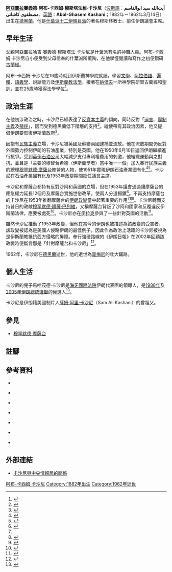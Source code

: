 {{Infobox officeholder
| name = 阿亞圖拉阿布-卡西姆·卡沙尼
| nam = lang-fa| آیت الله ابوالقاسم کاشانی
| title =
| image =Abolghasem_Kashani.jpg
| birth_date = 1882年
| birth_place = [[巴列維王朝|伊朗]][[德黑蘭|德黑蘭]]
| death_date = 1962年3月14日
| death_place = [[巴列維王朝|伊朗]][[德黑蘭|德黑蘭]]
| order = [[伊朗伊斯蘭會議|伊朗伊斯蘭會議主席]]
| term_start = 1952年8月7日
| term_end = 1953年3月12日
| monarch = [[穆罕默德·禮薩·巴列維|穆罕默德·禮薩·巴列維]]
| president=
| primeminister=[[穆罕默德·摩薩台|穆罕默德·摩薩台]]
| predecessor=[[穆罕默德-禮薩·希克馬特|穆罕默德-禮薩·希克馬特]]
| successor=[[哈桑·埃馬米|哈桑·埃馬米]]
| party = [[伊朗民族陣線|民族陣線]]
| religion = [[什葉派|什葉派]][[十二伊瑪目派|十二伊瑪目派]][[烏蘇里派|烏蘇里派]]
| spouse    = 
| children    =
| nationality = [[伊朗人|伊朗]]
| website = 
}}

'''[[阿亞圖拉|阿亞圖拉]]賽義德·阿布-卡西姆·穆斯塔法維·卡沙尼'''（[[波斯語|波斯語]]：'''آیت‌الله سید ابوالقاسم مصطفوی کاشانی'''、[[英語|英語]]：'''Abol-Ghasem Kashani'''；1882年－1962年3月14日）出生在[[德黑蘭|德黑蘭]]，他是[[什葉派|什葉派]][[十二伊瑪目派|十二伊瑪目派]]的著名穆斯林教士、前任伊朗議會主席。

== 早年生活 ==

父親阿亞圖拉哈吉·賽義德·穆斯塔法·卡沙尼是什葉派有名的神職人員。阿布-卡西姆·卡沙尼自小便受到父母信奉的什葉派所薰陶，在他學懂閱讀和寫作之初便鑽研[[古蘭經|古蘭經]]。

阿布-卡西姆·卡沙尼在16歲時就到伊斯蘭神學院就讀，學習[[文學|文學]]、[[阿拉伯語|阿拉伯語]]、[[邏輯|邏輯]]、[[語義學|語義學]]、說話能力及[[伊斯蘭教法學|伊斯蘭教法學]]，接著在[[納傑夫|納傑夫]]一所神學院研習古蘭經和聖訓，並在25歲時獲得法學學位<ref>{{harvnb|Milani|2008|p=343}}</ref>。

== 政治生涯 ==

在他初涉政治之時，卡沙尼已經表達了[[反資本主義|反資本主義]]的傾向，同時反對「[[迫害|迫害]]、[[專制主義|專制主義]]及[[殖民|殖民]]」，因而受到德黑蘭低下階層的支持<ref>{{cite web | url=http://www.dangoor.com/70023.html | title=The Ayatollah and Me | publisher=dangoor.com | accessdate=2011-11-04 | author=Elias Dabby | language=en | archive-date=2016-03-03 | archive-url=https://web.archive.org/web/20160303191300/http://www.dangoor.com/70023.html | dead-url=no }}</ref>。縱使帶有其政治因素，他又提倡伊朗要恢復伊斯蘭政府<ref name="Falsafi">{{cite web | url=http://www.h-net.org/~bahai/notes/vol2/falsafi.htm | title=Falsafi Kashani and the Baha'is | publisher=h-net.org | accessdate=2011-11-04 | author=A.W. Samii | language=en | archive-date=2020-05-24 | archive-url=https://web.archive.org/web/20200524132952/https://www.h-net.org/~bahai/notes/vol2/falsafi.htm | dead-url=no }}</ref>。

因抱有[[民族主義|民族主義]]立場，卡沙尼被英國及蘇聯兩國逮捕並流放。他在流放期間仍反對外國勢力控制伊朗的石油產業，特別是英國。他在1950年6月10日返回伊朗繼續進行抗爭。受到[[英伊石油公司|英伊石油公司]]大幅減少支付專利權費用的刺激，他組織運動與之對抗，並且是「主要的穆智台希德（伊斯蘭學者）當中唯一一個」加入奉行民族主義的總理[[穆罕默德·摩薩台|穆罕默德·摩薩台]]陣營的人物，使1951年實現伊朗石油產業國有化<ref>{{harvnb|MacKay|1998|p=198}}</ref><ref>{{harvnb|Abrahamian|1993|p=107}}</ref>。卡沙尼在石油產業國有化及1953年政變期間擔任[[伊朗伊斯蘭會議|議會]]主席。

卡沙尼和摩薩台都持有反對沙阿和英國的立場，但在1953年議會通過讓摩薩台的應急權力延長12個月及摩薩台實施世俗改革，使兩人分道揚鑣<ref>{{harvnb|Abrahamian|1982|pp=275-276}}</ref>。不再支持摩薩台的卡沙尼在1953年推翻摩薩台的[[1953年伊朗政變|伊朗政變]]當中起著重要的作用<ref name="Falsafi"/><ref>{{cite web | url=http://cryptome.org/cia-iran-all.htm | title=CIA: Overthrow of Premier Mossadeq of Iran | publisher=http://cryptome.org | accessdate=2011-11-05 | language=en | archive-date=2021-03-09 | archive-url=https://web.archive.org/web/20210309164709/http://www.cryptome.org/cia-iran-all.htm | dead-url=no }}</ref><ref>{{cite web | url=http://www.ghandchi.com/iranscope/Anthology/Kazemzadeh/28mordad.htm | title=The Day Democracy Died | publisher=Iranscope Vol. 3 No. 34 | accessdate=2011-11-05 | author=Masoud Kazemzadeh | language=en | archive-date=2013-04-26 | archive-url=https://archive.today/20130426051719/http://www.ghandchi.com/iranscope/Anthology/Kazemzadeh/28mordad.htm | dead-url=no }}</ref>。卡沙尼轉而支持昔日的政敵[[穆罕默德·禮薩·巴列維|穆罕默德·禮薩·巴列維]]，又稱摩薩台背叛了沙阿和國家和反覆違反伊斯蘭法律，應要被處死<ref>{{harvnb|Abrahamian|1993|p=109}}</ref>。卡沙尼亦在[[伊拉克|伊拉克]]參與了一些針對英國的活動<ref>{{harvnb|Rubin|2009|p=252}}</ref>。

雖然卡沙尼推動了1953年政變，但他在當今的伊朗也被描述為該政變的受害者，該政變被認為是美國人侵略伊朗的最佳例子，因此作為政治上活躍的卡沙尼被視為是伊斯蘭教抵抗西方侵略的屏障。奉行強硬路線的《伊朗日報》在2002年回顧該政變時便斷言那是「針對摩薩台和卡沙尼」<ref>{{harvnb|Kinzer|2003|p=224}}</ref>。

1962年，卡沙尼在[[德黑蘭|德黑蘭]]逝世，他的逝世為[[魯霍拉·穆薩維·霍梅尼|霍梅尼]]的壯大鋪路。

== 個人生活 ==

卡沙尼的兒子馬哈茂德·卡沙尼是[[海牙|海牙]][[國際法院|國際法院]]伊朗代表團的領導人，是[[1988年伊朗總統選舉|1988年]]及[[2005年伊朗總統選舉|2005年伊朗總統選舉]]的候選人<ref>{{harvnb|Hiro|1989|p=142}}</ref>。

卡沙尼是伊朗籍美國制片人[[薩姆·阿里·卡沙尼|薩姆·阿里·卡沙尼]]（Sam Ali Kashani）的曾祖父。

== 參見 ==
*[[穆罕默德·摩薩台|穆罕默德·摩薩台]]

== 註腳 ==
{{reflist}}

== 參考資料 ==
{{refbegin}}

*{{en}}{{Citation 
|last=Milani
|first=Abbas 
|title=''Eminent Persians: the men and women who made modern Iran, 1941-1979 : in two volumes''
|publisher=Syracuse University Press
|date=2008
|volume=2
|isbn=0815609078
}}

*{{en}}{{Citation 
|last=MacKay
|first=Sandra
|title=''The Iranians: Persia, Islam and the Soul of a Nation''
|publisher=Plume Book
|date=1998
|isbn=0452275636
}}

*{{en}}{{Citation 
|last=Abrahamian
|first=Ervand 
|title=''Khomeinism: Essays on the Islamic Republic''
|publisher=University of California Press
|date=1993
|isbn=0520085035
}}

*{{en}}{{Citation 
|last=Abrahamian
|first=Ervand 
|title=''Iran between two revolutions''
|publisher=Princeton University Press
|date=1982
|isbn=0691101345
}}

*{{en}}{{Citation 
|last=Rubin
|first=Barry 
|title=''Guide to Islamist Movements''
|publisher=M.E. Sharpe
|volume=1
|date=2009
|isbn=0765617471
}}

*{{en}}{{Citation 
|last=Kinzer
|first=Stephen 
|title=''All the Shah's Men: An American Coup and the Roots of Middle East Terror''
|publisher=Wiley
|date=2003
|isbn=0471265179
}}

*{{en}}{{Citation 
|last=Hiro
|first=Dilip  
|title=''The longest war: the Iran-Iraq military conflict''
|publisher=Routledge
|date=1989
|isbn=0415904072
}}

{{refend}}

== 外部連結 ==
*[http://www.spongobongo.com/her9886.htm 卡沙尼與中央情報局的關係] {{Wayback|url=http://www.spongobongo.com/her9886.htm |date=20161108152641 }}

{{伊朗議會主席}}

[[Category:伊朗阿亞圖拉|阿布-卡西姆·卡沙尼]]
[[Category:1882年出生|Category:1882年出生]]
[[Category:1962年逝世|Category:1962年逝世]]